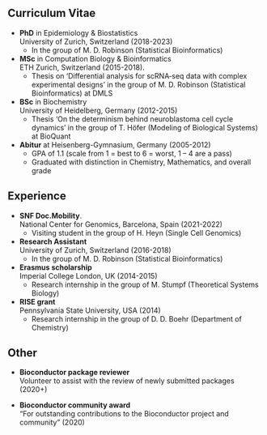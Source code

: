 ## Curriculum Vitae

- **PhD** in Epidemiology \& Biostatistics  
University of Zurich, Switzerland (2018-2023)
  - In the group of M. D. Robinson (Statistical Bioinformatics)

- **MSc** in Computation Biology \& Bioinformatics  
ETH Zurich, Switzerland (2015-2018).
  - Thesis on 'Differential analysis for scRNA‑seq data with complex experimental designs'
    in the group of M. D. Robinson (Statistical Bioinformatics) at DMLS
    
- **BSc** in Biochemistry  
University of Heidelberg, Germany (2012-2015)
  - Thesis 'On the determinism behind neuroblastoma cell cycle dynamics' 
    in the group of T. Höfer (Modeling of Biological Systems) at BioQuant
    
- **Abitur** at Heisenberg-Gymnasium, Germany (2005-2012)
  - GPA of 1.1 (scale from 1 = best to 6 = worst, 1 – 4 are a pass)
  - Graduated with distinction in Chemistry, Mathematics, and overall grade

## Experience

- **SNF Doc.Mobility**.  
National Center for Genomics, Barcelona, Spain (2021-2022)
  - Visiting student in the group of H. Heyn (Single Cell Genomics)
  
- **Research Assistant**  
University of Zurich, Switzerland (2016-2018)
  - In the group of M. D. Robinson (Statistical Bioinformatics)

- **Erasmus scholarship**  
Imperial College London, UK (2014-2015)
  - Research internship in the group of M. Stumpf (Theoretical Systems Biology)
  
- **RISE grant**  
Pennsylvania State University, USA (2014)
  - Research internship in the group of D. D. Boehr (Department of Chemistry)

## Other

- **Bioconductor package reviewer**  
Volunteer to assist with the review
of newly submitted packages (2020+)

- **Bioconductor community award**  
"For outstanding contributions to the
Bioconductor project and community" (2020)
